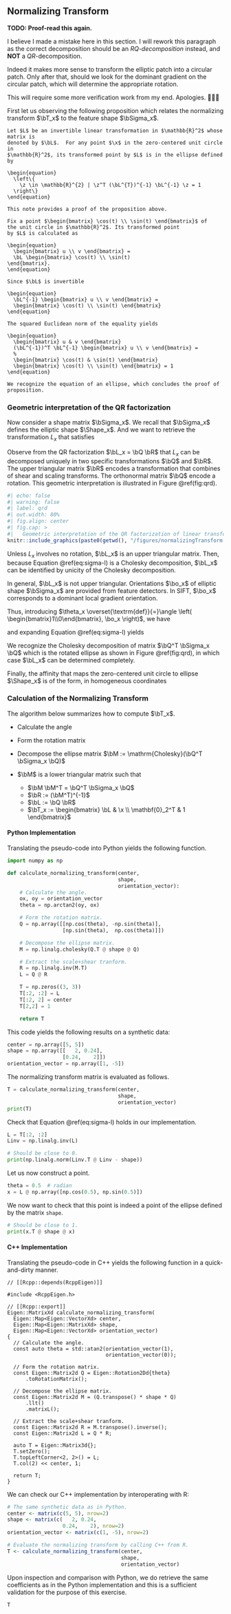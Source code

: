 \renewcommand{\eqdef}{\overset{\textrm{def}}{=}}

## Normalizing Transform

:::fyi
**TODO: Proof-read this again.**

I believe I made a mistake here in this section. I will rework this paragraph as
the correct decomposition should be an *RQ-decomposition* instead, and **NOT** a
*QR*-decomposition.

Indeed it makes more sense to transform the elliptic patch into a circular
patch. Only after that, should we look for the dominant gradient on the circular
patch, which will determine the appropriate rotation.

This will require some more verification work from my end. Apologies. 🙏🙏🙏
:::

First let us observing the following proposition which relates the normalizing
transform $\bT_x$ to the feature shape $\bSigma_x$.

:::puzzle
```proposition
Let $L$ be an invertible linear transformation in $\mathbb{R}^2$ whose matrix is
denoted by $\bL$.  For any point $\x$ in the zero-centered unit circle in
$\mathbb{R}^2$, its transformed point by $L$ is in the ellipse defined by

\begin{equation}
  \left\{
    \z \in \mathbb{R}^{2} | \z^T (\bL^{T})^{-1} \bL^{-1} \z = 1
  \right\}
\end{equation}
```
:::

```proof
This note provides a proof of the proposition above.

Fix a point $\begin{bmatrix} \cos(t) \\ \sin(t) \end{bmatrix}$ of
the unit circle in $\mathbb{R}^2$. Its transformed point
by $L$ is calculated as

\begin{equation}
  \begin{bmatrix} u \\ v \end{bmatrix} =
  \bL \begin{bmatrix} \cos(t) \\ \sin(t)
\end{bmatrix}.
\end{equation}

Since $\bL$ is invertible

\begin{equation}
  \bL^{-1} \begin{bmatrix} u \\ v \end{bmatrix} =
  \begin{bmatrix} \cos(t) \\ \sin(t) \end{bmatrix}
\end{equation}

The squared Euclidean norm of the equality yields

\begin{equation}
  \begin{bmatrix} u & v \end{bmatrix}
  (\bL^{-1})^T \bL^{-1} \begin{bmatrix} u \\ v \end{bmatrix} =
  %
  \begin{bmatrix} \cos(t) & \sin(t) \end{bmatrix}
  \begin{bmatrix} \cos(t) \\ \sin(t) \end{bmatrix} = 1
\end{equation}

We recognize the equation of an ellipse, which concludes the proof of
proposition.
```


### Geometric interpretation of the QR factorization

Now consider a shape matrix $\bSigma_x$. We recall that $\bSigma_x$
defines the elliptic shape $\Shape_x$. And we want to retrieve the
transformation $L_x$ that satisfies

\begin{equation}
  \bSigma_x = (\bL_x^{-1})^T \bL_x^{-1}.
  (\#eq:sigma-l)
\end{equation}

Observe from the QR factorization $\bL_x = \bQ \bR$ that $L_x$ can
be decomposed uniquely in two specific transformations $\bQ$ and
$\bR$. The upper triangular matrix $\bR$ encodes a transformation
that combines of shear and scaling transforms. The orthonormal matrix
$\bQ$ encode a rotation. This geometric interpretation is illustrated in
Figure \@ref(fig:qrd).

```r
#| echo: false
#| warning: false
#| label: qrd
#| out.width: 80%
#| fig.align: center
#| fig.cap: >
#|   Geometric interpretation of the QR factorization of linear transform matrix $\bL_x$.
knitr::include_graphics(paste0(getwd(), "/figures/normalizingTransform.png"))
```

Unless $L_x$ involves no rotation, $\bL_x$ is an upper triangular
matrix. Then, because Equation \@ref(eq:sigma-l) is a Cholesky decomposition,
$\bL_x$ can be identified by unicity of the Cholesky decomposition.

In general, $\bL_x$ is not upper triangular. Orientations
$\bo_x$ of elliptic shape $\bSigma_x$ are provided from
feature detectors. In SIFT, $\bo_x$ corresponds to a dominant local
gradient orientation.

Thus, introducing $\theta_x \eqdef \angle \left(
\begin{bmatrix}1\\0\end{bmatrix}, \bo_x \right)$,
we have

\begin{equation}
  \bQ = \begin{bmatrix}
  \cos(\theta_x) & -\sin(\theta_x) \\
  \sin(\theta_x) &  \cos(\theta_x)
  \end{bmatrix}
\end{equation}

and expanding Equation \@ref(eq:sigma-l) yields

\begin{equation}
  \begin{aligned}
    \bSigma_x &= (\bL_x^{-1})^T \bL_x^{-1} \\
              &= \bQ (\bR^{-1})^T \bR^{-1} \bQ^{T} \quad \text{since}\ \bQ^T = \bQ^{-1}\\
    %
    \bQ^T \bSigma_x \bQ &=  (\bR^{-1})^T \bR^{-1}
  \end{aligned}
\end{equation}

We recognize the Cholesky decomposition of matrix $\bQ^T \bSigma_x \bQ$
which is the rotated ellipse as shown in Figure \@ref(fig:qrd), in which case
$\bL_x$ can be determined completely.

Finally, the affinity that maps the zero-centered unit circle to ellipse
$\Shape_x$ is of the form, in homogeneous coordinates

\begin{equation}
  \displaystyle \bT_x = \begin{bmatrix} \bL_x & \x \\ \mathbf{0}_2^T & 1 \end{bmatrix}.
\end{equation}


### Calculation of the Normalizing Transform

The algorithm below summarizes how to compute $\bT_x$.

:::demo
- Calculate the angle

  \begin{equation}
     \theta_x :=
     \mathrm{atan2}\left(
     \left\langle \bo_x, \begin{bmatrix}0\\1\end{bmatrix}\right\rangle,
     \left\langle \bo_x, \begin{bmatrix}1\\0\end{bmatrix}\right\rangle
     \right)
  \end{equation}

- Form the rotation matrix

  \begin{equation}
     \bQ := \begin{bmatrix}
     \cos(\theta_x) & -\sin(\theta_x) \\
     \sin(\theta_x) &  \cos(\theta_x)
     \end{bmatrix}
  \end{equation}

- Decompose the ellipse matrix
  $\bM := \mathrm{Cholesky}(\bQ^T \bSigma_x \bQ)$

- $\bM$ is a lower triangular matrix such that

  - $\bM \bM^T = \bQ^T \bSigma_x \bQ$
  - $\bR := (\bM^T)^{-1}$
  - $\bL := \bQ \bR$
  - $\bT_x := \begin{bmatrix} \bL & \x \\ \mathbf{0}_2^T & 1 \end{bmatrix}$
:::

#### Python Implementation

Translating the pseudo-code into Python yields the following function.

```python
import numpy as np

def calculate_normalizing_transform(center,
                                    shape,
                                    orientation_vector):
    # Calculate the angle.
    ox, oy = orientation_vector
    theta = np.arctan2(oy, ox)

    # Form the rotation matrix.
    Q = np.array([[np.cos(theta), -np.sin(theta)],
                  [np.sin(theta),  np.cos(theta)]])

    # Decompose the ellipse matrix.
    M = np.linalg.cholesky(Q.T @ shape @ Q)

    # Extract the scale+shear tranform.
    R = np.linalg.inv(M.T)
    L = Q @ R

    T = np.zeros((3, 3))
    T[:2, :2] = L
    T[:2, 2] = center
    T[2,2] = 1

    return T
```

This code yields the following results on a synthetic data:

```python
center = np.array([5, 5])
shape = np.array([[   2, 0.24],
                  [0.24,    2]])
orientation_vector = np.array([1, -5])
```

The normalizing transform matrix is evaluated as follows.

```python
T = calculate_normalizing_transform(center,
                                    shape,
                                    orientation_vector)
print(T)
```

Check that Equation \@ref(eq:sigma-l) holds in our implementation.

```python
L = T[:2, :2]
Linv = np.linalg.inv(L)

# Should be close to 0.
print(np.linalg.norm(Linv.T @ Linv - shape))
```

Let us now construct a point.
```python
theta = 0.5  # radian
x = L @ np.array([np.cos(0.5), np.sin(0.5)])
```

We now want to check that this point is indeed a point of the ellipse defined by the
matrix `shape`.

```python
# Should be close to 1.
print(x.T @ shape @ x)
```

#### C++ Implementation

Translating the pseudo-code in C++ yields the following function in a
quick-and-dirty manner.


```Rcpp
// [[Rcpp::depends(RcppEigen)]]

#include <RcppEigen.h>

// [[Rcpp::export]]
Eigen::MatrixXd calculate_normalizing_transform(
  Eigen::Map<Eigen::VectorXd> center,
  Eigen::Map<Eigen::MatrixXd> shape,
  Eigen::Map<Eigen::VectorXd> orientation_vector)
{
  // Calculate the angle.
  const auto theta = std::atan2(orientation_vector(1),
                                orientation_vector(0));

  // Form the rotation matrix.
  const Eigen::Matrix2d Q = Eigen::Rotation2Dd{theta}
      .toRotationMatrix();

  // Decompose the ellipse matrix.
  const Eigen::Matrix2d M = (Q.transpose() * shape * Q)
      .llt()
      .matrixL();

  // Extract the scale+shear tranform.
  const Eigen::Matrix2d R = M.transpose().inverse();
  const Eigen::Matrix2d L = Q * R;

  auto T = Eigen::Matrix3d{};
  T.setZero();
  T.topLeftCorner<2, 2>() = L;
  T.col(2) << center, 1;

  return T;
}
```

We can check our C++ implementation by interoperating with R:

```r
# The same synthetic data as in Python.
center <- matrix(c(5, 5), nrow=2)
shape <- matrix(c(   2, 0.24,
                  0.24,    2), nrow=2)
orientation_vector <- matrix(c(1, -5), nrow=2)

# Evaluate the normalizing transform by calling C++ from R.
T <- calculate_normalizing_transform(center,
                                     shape,
                                     orientation_vector)
```

Upon inspection and comparison with Python, we do retrieve the same coefficients
as in the Python implementation and this is a sufficient validation for the
purpose of this exercise.

```r
T
```
